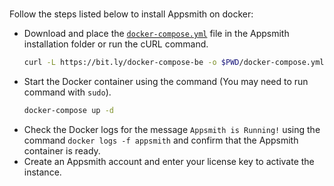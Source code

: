 # 

<HideElements/>

Follow the steps listed below to install Appsmith on docker:


<ul className="circle"> 
<li>Download and place the <a href="https://bit.ly/docker-compose-be"><code>docker-compose.yml</code></a> file in the Appsmith installation folder or run the cURL command.

```bash
curl -L https://bit.ly/docker-compose-be -o $PWD/docker-compose.yml
```   
</li> 
<li>Start the Docker container using the command (You may need to run command with <code>sudo</code>).

```bash
docker-compose up -d
``` 
</li> 
<li>Check the Docker logs for the message <code>Appsmith is Running!</code> using the command <code>docker logs -f appsmith</code> and confirm that the Appsmith container is ready.
</li> 
<li>Create an Appsmith account and enter your license key to activate the instance.</li> 
</ul>